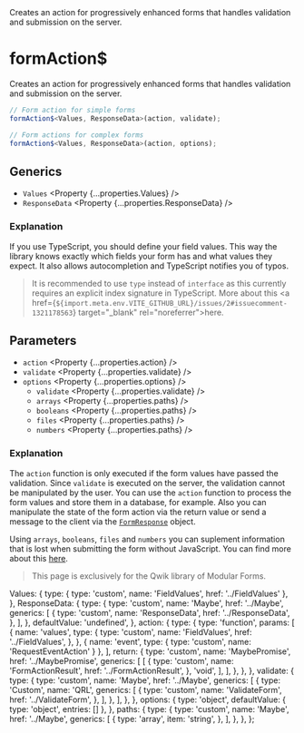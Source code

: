 
<Title>formAction$</Title>
<Description>
  Creates an action for progressively enhanced forms that handles validation and
  submission on the server.
</Description>

# formAction$

<Qwik block>

Creates an action for progressively enhanced forms that handles validation and submission on the server.

```ts
// Form action for simple forms
formAction$<Values, ResponseData>(action, validate);

// Form actions for complex forms
formAction$<Values, ResponseData>(action, options);
```

## Generics

- `Values` <Property {...properties.Values} />
- `ResponseData` <Property {...properties.ResponseData} />

### Explanation

If you use TypeScript, you should define your field values. This way the library knows exactly which fields your form has and what values they expect. It also allows autocompletion and TypeScript notifies you of typos.

> It is recommended to use `type` instead of `interface` as this currently requires an explicit index signature in TypeScript. More about this <a href={`${import.meta.env.VITE_GITHUB_URL}/issues/2#issuecomment-1321178563`} target="\_blank" rel="noreferrer">here</a>.

## Parameters

- `action` <Property {...properties.action} />
- `validate` <Property {...properties.validate} />
- `options` <Property {...properties.options} />
  - `validate` <Property {...properties.validate} />
  - `arrays` <Property {...properties.paths} />
  - `booleans` <Property {...properties.paths} />
  - `files` <Property {...properties.paths} />
  - `numbers` <Property {...properties.paths} />

### Explanation

The `action` function is only executed if the form values have passed the validation. Since `validate` is executed on the server, the validation cannot be manipulated by the user. You can use the `action` function to process the form values and store them in a database, for example. Also you can manipulate the state of the form action via the return value or send a message to the client via the <A href="../FormResponse">`FormResponse`</A> object.

Using `arrays`, `booleans`, `files` and `numbers` you can suplement information that is lost when submitting the form without JavaScript. You can find more about this <A href="../../guides/enhanced-forms">here</A>.

</Qwik>

<Solid block>

<HttpStatusCode code={404} />

> This page is exclusively for the Qwik library of Modular Forms.

</Solid>

  Values: {
    type: { type: 'custom', name: 'FieldValues', href: '../FieldValues' },
  },
  ResponseData: {
    type: {
      type: 'custom',
      name: 'Maybe',
      href: '../Maybe',
      generics: [
        {
          type: 'custom',
          name: 'ResponseData',
          href: '../ResponseData',
        },
      ],
    },
    defaultValue: 'undefined',
  },
  action: {
    type: {
      type: 'function',
      params: [
        {
          name: 'values',
          type: {
            type: 'custom',
            name: 'FieldValues',
            href: '../FieldValues',
          },
        },
        { name: 'event', type: { type: 'custom', name: 'RequestEventAction' } },
      ],
      return: {
        type: 'custom',
        name: 'MaybePromise',
        href: '../MaybePromise',
        generics: [
          [
            {
              type: 'custom',
              name: 'FormActionResult',
              href: '../FormActionResult',
            },
            'void',
          ],
        ],
      },
    },
  },
  validate: {
    type: {
      type: 'custom',
      name: 'Maybe',
      href: '../Maybe',
      generics: [
        {
          type: 'Custom',
          name: 'QRL',
          generics: [
            {
              type: 'custom',
              name: 'ValidateForm',
              href: '../ValidateForm',
            },
          ],
        },
      ],
    },
  },
  options: {
    type: 'object',
    defaultValue: { type: 'object', entries: [] },
  },
  paths: {
    type: {
      type: 'custom',
      name: 'Maybe',
      href: '../Maybe',
      generics: [
        {
          type: 'array',
          item: 'string',
        },
      ],
    },
  },
};
